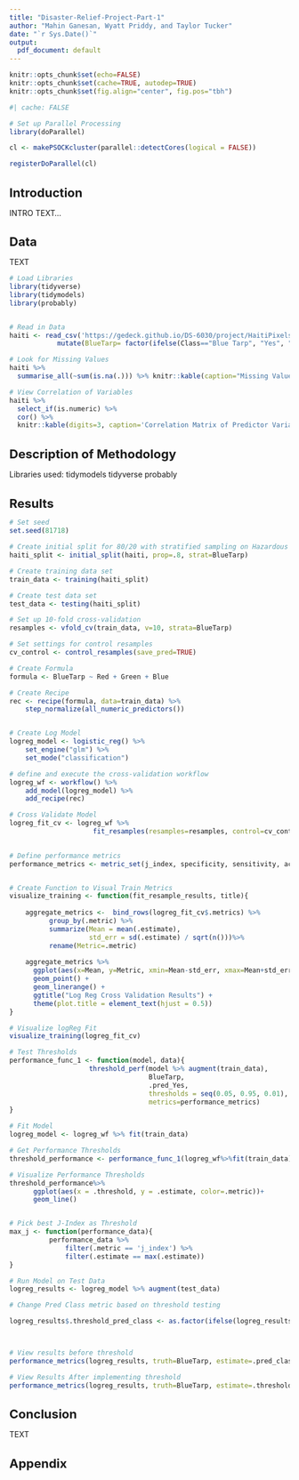 ```yaml
---
title: "Disaster-Relief-Project-Part-1"
author: "Mahin Ganesan, Wyatt Priddy, and Taylor Tucker"
date: "`r Sys.Date()`"
output:
  pdf_document: default
---
```

<!--- Change font size for headers --->
<style>
h1.title { font-size: 28px; }
h1 { font-size: 22px; }
h2 { font-size: 18px; }
h3 { font-size: 14px; }
</style>


```r
knitr::opts_chunk$set(echo=FALSE)
knitr::opts_chunk$set(cache=TRUE, autodep=TRUE)
knitr::opts_chunk$set(fig.align="center", fig.pos="tbh")
```


```r
#| cache: FALSE

# Set up Parallel Processing
library(doParallel)

cl <- makePSOCKcluster(parallel::detectCores(logical = FALSE))

registerDoParallel(cl)
```


# Introduction {-}

INTRO TEXT...



# Data {-}

TEXT

```r

# Load Libraries
library(tidyverse)
library(tidymodels)
library(probably)


# Read in Data
haiti <- read_csv('https://gedeck.github.io/DS-6030/project/HaitiPixels.csv', show_col_types=FALSE) %>%
            mutate(BlueTarp= factor(ifelse(Class=="Blue Tarp", "Yes", "No"),labels=c("No", "Yes")))

```

```r
# Look for Missing Values
haiti %>%
  summarise_all(~sum(is.na(.))) %>% knitr::kable(caption="Missing Values in Haiti Data Set")
```

```r
# View Correlation of Variables
haiti %>% 
  select_if(is.numeric) %>%
  cor() %>%
  knitr::kable(digits=3, caption='Correlation Matrix of Predictor Variables')
```



# Description of Methodology {-}

Libraries used:
  tidymodels
  tidyverse
  probably

# Results {-}

```r

# Set seed
set.seed(81718)

# Create initial split for 80/20 with stratified sampling on Hazardous
haiti_split <- initial_split(haiti, prop=.8, strat=BlueTarp)

# Create training data set
train_data <- training(haiti_split)

# Create test data set
test_data <- testing(haiti_split)

# Set up 10-fold cross-validation
resamples <- vfold_cv(train_data, v=10, strata=BlueTarp)

# Set settings for control resamples
cv_control <- control_resamples(save_pred=TRUE)
```


```r

# Create Formula
formula <- BlueTarp ~ Red + Green + Blue

# Create Recipe
rec <- recipe(formula, data=train_data) %>%
    step_normalize(all_numeric_predictors())


# Create Log Model
logreg_model <- logistic_reg() %>% 
    set_engine("glm") %>%
    set_mode("classification")

# define and execute the cross-validation workflow
logreg_wf <- workflow() %>%
    add_model(logreg_model) %>%
    add_recipe(rec) 

# Cross Validate Model
logreg_fit_cv <- logreg_wf %>%
                     fit_resamples(resamples=resamples, control=cv_control)
    

# Define performance metrics
performance_metrics <- metric_set(j_index, specificity, sensitivity, accuracy)


# Create Function to Visual Train Metrics
visualize_training <- function(fit_resample_results, title){
  
    aggregate_metrics <-  bind_rows(logreg_fit_cv$.metrics) %>%
          group_by(.metric) %>%
          summarize(Mean = mean(.estimate),
                    std_err = sd(.estimate) / sqrt(n()))%>%
          rename(Metric=.metric)
    
    aggregate_metrics %>%
      ggplot(aes(x=Mean, y=Metric, xmin=Mean-std_err, xmax=Mean+std_err)) +
      geom_point() +
      geom_linerange() +
      ggtitle("Log Reg Cross Validation Results") +
      theme(plot.title = element_text(hjust = 0.5))
}

# Visualize logReg Fit
visualize_training(logreg_fit_cv)

# Test Thresholds
performance_func_1 <- function(model, data){
                    threshold_perf(model %>% augment(train_data), 
                                   BlueTarp, 
                                   .pred_Yes,
                                   thresholds = seq(0.05, 0.95, 0.01), event_level="second",
                                   metrics=performance_metrics)
}

# Fit Model
logreg_model <- logreg_wf %>% fit(train_data)

# Get Performance Thresholds
threshold_performance <- performance_func_1(logreg_wf%>%fit(train_data)) 

# Visualize Performance Thresholds
threshold_performance%>%
      ggplot(aes(x = .threshold, y = .estimate, color=.metric))+
      geom_line()


# Pick best J-Index as Threshold
max_j <- function(performance_data){
          performance_data %>%
              filter(.metric == 'j_index') %>%
              filter(.estimate == max(.estimate))
}

# Run Model on Test Data
logreg_results <- logreg_model %>% augment(test_data)

# Change Pred Class metric based on threshold testing

logreg_results$.threshold_pred_class <- as.factor(ifelse(logreg_results$.pred_Yes >= max_j(threshold_performance)$.threshold, "Yes", "No"))



# View results before threshold
performance_metrics(logreg_results, truth=BlueTarp, estimate=.pred_class)

# View Results After implementing threshold
performance_metrics(logreg_results, truth=BlueTarp, estimate=.threshold_pred_class)


```


# Conclusion {-}  

TEXT







# Appendix {-}
 ```r
 ```